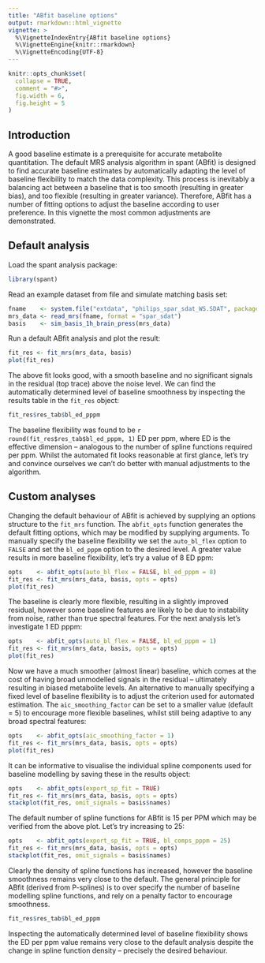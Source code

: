 ---
title: "ABfit baseline options"
output: rmarkdown::html_vignette
vignette: >
  %\VignetteIndexEntry{ABfit baseline options}
  %\VignetteEngine{knitr::rmarkdown}
  %\VignetteEncoding{UTF-8}
---

```{r, include = FALSE}
knitr::opts_chunk$set(
  collapse = TRUE,
  comment = "#>",
  fig.width = 6,
  fig.height = 5
)
```

## Introduction

A good baseline estimate is a prerequisite for accurate metabolite quantitation. The default MRS analysis algorithm in spant (ABfit) is designed to find accurate baseline estimates by automatically adapting the level of baseline flexibility to match the data complexity. This process is inevitably a balancing act between a baseline that is too smooth (resulting in greater bias), and too flexible (resulting in greater variance). Therefore, ABfit has a number of fitting options to adjust the baseline according to user preference. In this vignette the most common adjustments are demonstrated.

## Default analysis

Load the spant analysis package:
```{r setup, message = FALSE}
library(spant)
```
Read an example dataset from file and simulate matching basis set:
```{r read_data}
fname    <- system.file("extdata", "philips_spar_sdat_WS.SDAT", package = "spant")
mrs_data <- read_mrs(fname, format = "spar_sdat")
basis    <- sim_basis_1h_brain_press(mrs_data)
```
Run a default ABfit analysis and plot the result:
```{r abfit_default, results = "hide"}
fit_res <- fit_mrs(mrs_data, basis)
plot(fit_res)
```

The above fit looks good, with a smooth baseline and no significant signals in the residual (top trace) above the noise level. We can find the automatically determined level of baseline smoothness by inspecting the results table in the ``fit_res`` object:
```{r abfit_bl_value}
fit_res$res_tab$bl_ed_pppm
```
The baseline flexibility was found to be `r round(fit_res$res_tab$bl_ed_pppm, 1)` ED per ppm, where ED is the effective dimension -- analogous to the number of spline functions required per ppm. Whilst the automated fit looks reasonable at first glance, let's try and convince ourselves we can't do better with manual adjustments to the algorithm.

## Custom analyses

Changing the default behaviour of ABfit is achieved by supplying an options structure to the ``fit_mrs`` function. The ``abfit_opts`` function generates the default fitting options, which may be modified by supplying arguments. To manually specify the baseline flexibility we set the ``auto_bl_flex`` option to ``FALSE`` and set the ``bl_ed_pppm`` option to the desired level. A greater value results in more baseline flexibility, let's try a value of 8 ED ppm:

```{r abfit_flex, results = "hide"}
opts    <- abfit_opts(auto_bl_flex = FALSE, bl_ed_pppm = 8)
fit_res <- fit_mrs(mrs_data, basis, opts = opts)
plot(fit_res)
```

The baseline is clearly more flexible, resulting in a slightly improved residual, however some baseline features are likely to be due to instability from noise, rather than true spectral features. For the next analysis let's investigate 1 ED pppm:

```{r abfit_stiff, results = "hide"}
opts    <- abfit_opts(auto_bl_flex = FALSE, bl_ed_pppm = 1)
fit_res <- fit_mrs(mrs_data, basis, opts = opts)
plot(fit_res)
```

Now we have a much smoother (almost linear) baseline, which comes at the cost of having broad unmodelled signals in the residual -- ultimately resulting in biased metabolite levels. An alternative to manually specifying a fixed level of baseline flexibility is to adjust the criterion used for automated estimation. The ``aic_smoothing_factor`` can be set to a smaller value (default = 5) to encourage more flexible baselines, whilst still being adaptive to any broad spectral features:

```{r abfit_aic, results = "hide"}
opts    <- abfit_opts(aic_smoothing_factor = 1)
fit_res <- fit_mrs(mrs_data, basis, opts = opts)
plot(fit_res)
```

It can be informative to visualise the individual spline components used for baseline modelling by saving these in the results object:
```{r abfit_bspline, results = "hide"}
opts    <- abfit_opts(export_sp_fit = TRUE)
fit_res <- fit_mrs(mrs_data, basis, opts = opts)
stackplot(fit_res, omit_signals = basis$names)
```

The default number of spline functions for ABfit is 15 per PPM which may be verified from the above plot. Let's try increasing to 25:
```{r abfit_bspline_more, results = "hide"}
opts    <- abfit_opts(export_sp_fit = TRUE, bl_comps_pppm = 25)
fit_res <- fit_mrs(mrs_data, basis, opts = opts)
stackplot(fit_res, omit_signals = basis$names)
```

Clearly the density of spline functions has increased, however the baseline smoothness remains very close to the default. The general principle for ABfit (derived from P-splines) is to over specify the number of baseline modelling spline functions, and rely on a penalty factor to encourage smoothness.
```{r abfit_bl_value_more_splines}
fit_res$res_tab$bl_ed_pppm
```
Inspecting the automatically determined level of baseline flexibility shows the ED per ppm value remains very close to the default analysis despite the change in spline function density -- precisely the desired behaviour.